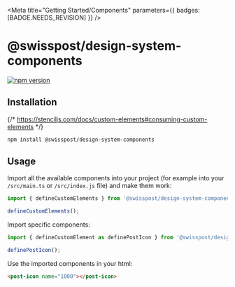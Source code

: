 
<Meta
  title="Getting Started/Components"
  parameters={{ badges: [BADGE.NEEDS_REVISION] }}
/>

# @swisspost/design-system-components

[![npm version](https://badge.fury.io/js/@swisspost%2Fdesign-system-components.svg)](https://badge.fury.io/js/@swisspost%2Fdesign-system-components)

## Installation

{/* https://stenciljs.com/docs/custom-elements#consuming-custom-elements */}

```bash dark
npm install @swisspost/design-system-components
```

## Usage

Import all the available components into your project (for example into your `/src/main.ts` or `/src/index.js` file) and make them work:

```js dark
import { defineCustomElements } from '@swisspost/design-system-components/loader';

defineCustomElements();
```

Import specific components:

```ts dark
import { defineCustomElement as definePostIcon } from '@swisspost/design-system-components/dist/components/post-icon';

definePostIcon();
```

Use the imported components in your html:

```html dark
<post-icon name="1000"></post-icon>
```
